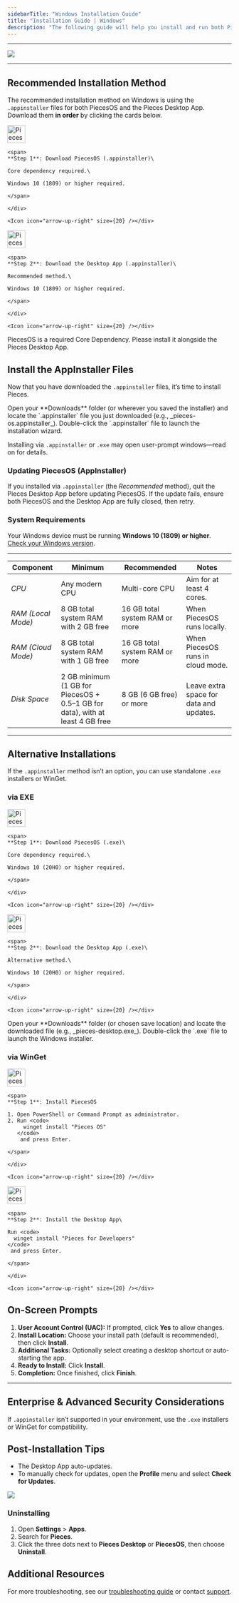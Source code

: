 ```yaml
---
sidebarTitle: "Windows Installation Guide"
title: "Installation Guide | Windows"
description: "The following guide will help you install and run both PiecesOS and the Pieces for Developers Desktop Application quickly and easily on your Windows device."
---
```


---

![](https://storage.googleapis.com/hashnode_product_documentation_assets/meet_pieces_assets/trimmed_windows_banner.png)

---

## Recommended Installation Method

The recommended installation method on Windows is using the `.appinstaller` files for both PiecesOS and the Pieces Desktop App. Download them **in order** by clicking the cards below.

<CardGroup cols={2}>
  <Card title="Download — PiecesOS" href="/desktop/desktop-index">
    <div style={{ display:"flex",alignItems:"center",justifyContent:"space-between",width:"100%" }}>
    <div style={{ display:"flex",alignItems:"center",gap:"0.5rem" }}>
    <img
      src="/public/icons/windows.png"
      width="40"
      height="40"
      noZoom={true}
      alt="Pieces Desktop App icon"
    />

    <span>
    **Step 1**: Download PiecesOS (.appinstaller)\
    
    Core dependency required.\
    
    Windows 10 (1809) or higher required.

    </span>

    </div>

    <Icon icon="arrow-up-right" size={20} /></div>
  </Card>
  <Card title="Download — Pieces Desktop App" href="/desktop/desktop-index">
    <div style={{ display:"flex",alignItems:"center",justifyContent:"space-between",width:"100%" }}>
    <div style={{ display:"flex",alignItems:"center",gap:"0.5rem" }}>
    <img
      src="/public/icons/windows.png"
      width="40"
      height="40"
      noZoom={true}
      alt="Pieces Desktop App icon"
    />

    <span>
    **Step 2**: Download the Desktop App (.appinstaller)\
    
    Recommended method.\
    
    Windows 10 (1809) or higher required.

    </span>

    </div>

    <Icon icon="arrow-up-right" size={20} /></div>
  </Card>
</CardGroup>

<Warning>
  PiecesOS is a required Core Dependency. Please install it alongside the Pieces Desktop App.
</Warning>

## Install the AppInstaller Files

Now that you have downloaded the `.appinstaller` files, it’s time to install Pieces.

<Steps>
  <Step title="Find Saved Location">
    Open your **Downloads** folder (or wherever you saved the installer) and locate the `.appinstaller` file you just downloaded (e.g., _pieces-os.appinstaller_).
  </Step>
  <Step title="Open the Installer">
    Double-click the `.appinstaller` file to launch the installation wizard.
  </Step>
</Steps>

Installing via `.appinstaller` or `.exe` may open user-prompt windows—read on for details.

### Updating PiecesOS (AppInstaller)

If you installed via `.appinstaller` (the _Recommended_ method), quit the Pieces Desktop App before updating PiecesOS. If the update fails, ensure both PiecesOS and the Desktop App are fully closed, then retry.

### System Requirements

Your Windows device must be running **Windows 10 (1809) or higher**.\
[Check your Windows version](https://docs.pieces.app/products/meet-pieces/troubleshooting/windows#checking-windows-version).

---

| **Component**      | **Minimum**                                                                    | **Recommended**                | **Notes**                               |
| ------------------ | ------------------------------------------------------------------------------ | ------------------------------ | --------------------------------------- |
| _CPU_              | Any modern CPU                                                                 | Multi-core CPU                 | Aim for at least 4 cores.               |
| _RAM (Local Mode)_ | 8 GB total system RAM with 2 GB free                                           | 16 GB total system RAM or more | When PiecesOS runs locally.             |
| _RAM (Cloud Mode)_ | 8 GB total system RAM with 1 GB free                                           | 16 GB total system RAM or more | When PiecesOS runs in cloud mode.       |
| _Disk Space_       | 2 GB minimum (1 GB for PiecesOS \+ 0.5–1 GB for data), with at least 4 GB free | 8 GB (6 GB free) or more       | Leave extra space for data and updates. |

---

## Alternative Installations

If the `.appinstaller` method isn’t an option, you can use standalone `.exe` installers or WinGet.

### via EXE

<CardGroup cols={2}>
  <Card title="Download — PiecesOS (EXE)" href="https://builds.pieces.app/stages/production/os_server/windows-exe/download?download=true&product=DOCUMENTATION_WEBSITE">
    <div style={{ display:"flex",alignItems:"center",justifyContent:"space-between",width:"100%" }}>
    <div style={{ display:"flex",alignItems:"center",gap:"0.5rem" }}>
    <img
      src="/public/icons/windows.png"
      width="40"
      height="40"
      noZoom={true}
      alt="Pieces Desktop App icon"
    />

    <span>
    **Step 1**: Download PiecesOS (.exe)\
    
    Core dependency required.\
    
    Windows 10 (20H0) or higher required.

    </span>

    </div>

    <Icon icon="arrow-up-right" size={20} /></div>
  </Card>
  <Card title="Download — Pieces Desktop App (EXE)" href="https://builds.pieces.app/stages/production/pieces_for_x/windows-exe/download?download=true&product=DOCUMENTATION_WEBSITE">
    <div style={{ display:"flex",alignItems:"center",justifyContent:"space-between",width:"100%" }}>
    <div style={{ display:"flex",alignItems:"center",gap:"0.5rem" }}>
    <img
      src="/public/icons/windows.png"
      width="40"
      height="40"
      noZoom={true}
      alt="Pieces Desktop App icon"
    />

    <span>
    **Step 2**: Download the Desktop App (.exe)\
    
    Alternative method.\
    
    Windows 10 (20H0) or higher required.

    </span>

    </div>

    <Icon icon="arrow-up-right" size={20} /></div>
  </Card>
</CardGroup>

<Steps>
  <Step title="Find Saved Location">
    Open your **Downloads** folder (or chosen save location) and locate the downloaded file (e.g., _pieces-desktop.exe_).
  </Step>
  <Step title="Open the Installer">
    Double-click the `.exe` file to launch the Windows installer.
  </Step>
</Steps>

### via WinGet

<CardGroup cols={2}>
  <Card title="WinGet — PiecesOS">
    <div style={{ display:"flex",alignItems:"center",justifyContent:"space-between",width:"100%" }}>
    <div style={{ display:"flex",alignItems:"center",gap:"0.5rem" }}>
    <img
      src="/public/icons/wingetblue.webp"
      width="40"
      height="40"
      noZoom={true}
      alt="Pieces Desktop App icon"
    />

    <span>
    **Step 1**: Install PiecesOS

    1. Open PowerShell or Command Prompt as administrator.
    2. Run <code>
         winget install "Pieces OS"
       </code>
        and press Enter.

    </span>

    </div>

    <Icon icon="arrow-up-right" size={20} /></div>
  </Card>
  <Card title="WinGet — Pieces for Developers">
    <div style={{ display:"flex",alignItems:"center",justifyContent:"space-between",width:"100%" }}>
    <div style={{ display:"flex",alignItems:"center",gap:"0.5rem" }}>
    <img
      src="/public/icons/wingetblue.webp"
      width="40"
      height="40"
      noZoom={true}
      alt="Pieces Desktop App icon"
    />

    <span>
    **Step 2**: Install the Desktop App\
    
    Run <code>
      winget install "Pieces for Developers"
    </code>
     and press Enter.

    </span>

    </div>

    <Icon icon="arrow-up-right" size={20} /></div>
  </Card>
</CardGroup>

## On-Screen Prompts

1. **User Account Control (UAC):** If prompted, click **Yes** to allow changes.
2. **Install Location:** Choose your install path (default is recommended), then click **Install**.
3. **Additional Tasks:** Optionally select creating a desktop shortcut or auto-starting the app.
4. **Ready to Install:** Click **Install**.
5. **Completion:** Once finished, click **Finish**.

---

## Enterprise & Advanced Security Considerations

If `.appinstaller` isn’t supported in your environment, use the `.exe` installers or WinGet for compatibility.

## Post-Installation Tips

- The Desktop App auto-updates.
- To manually check for updates, open the **Profile** menu and select **Check for Updates**.

![](https://storage.googleapis.com/hashnode_product_documentation_assets/meet_pieces_assets/meet_pieces/get_started/windows/windows_check_pfd_for_updates.gif)

### Uninstalling

1. Open **Settings** \> **Apps**.
2. Search for **Pieces**.
3. Click the three dots next to **Pieces Desktop** or **PiecesOS**, then choose **Uninstall**.

## Additional Resources

For more troubleshooting, see our [troubleshooting guide](https://docs.pieces.app/products/meet-pieces/troubleshooting) or contact [support](https://docs.pieces.app/products/support).